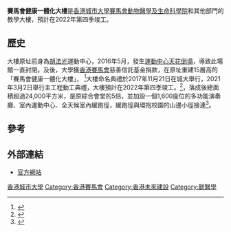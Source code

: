'''賽馬會健康一體化大樓'''是[[香港城市大學|香港城市大學]][[賽馬會動物醫學及生命科學院|賽馬會動物醫學及生命科學院]]和其他部門的教學大樓，預計在2022年第四季竣工。

==歷史==
{{seealso|香港城市大學天花倒塌事件#重建工作}}
大樓原址前身為[[胡法光|胡法光]]運動中心，2016年5月，發生[[香港城市大學天花倒塌事件|運動中心天花倒塌]]，導致此場館一直封閉。及後，大學獲[[香港賽馬會|香港賽馬會]]慈善信託基金捐款，在原址重建15層高的「賽馬會健康一體化大樓」，  <ref>{{cite web|url=https://corporate.hkjc.com/corporate/corporate-news/chinese/2017-11/news_2017112101829.aspx|title=馬會助城大擴建校園 推廣「健康一體化」- 馬會新聞 - 馬會知多少 - 香港賽馬會|website=corporate.hkjc.com|accessdate=2019-04-19|archive-url=https://web.archive.org/web/20190329222830/https://corporate.hkjc.com/corporate/corporate-news/chinese/2017-11/news_2017112101829.aspx|archive-date=2019-03-29|dead-url=no}}</ref>大樓命名典禮於2017年11月21日在城大舉行，2021年3月2日舉行主工程動工典禮，大樓預計在2022年第四季竣工。<ref>{{cite web|url=https://newscentre.cityu.edu.hk/zh-hant/media/news/2017/11/21/donation-500-million-hkjc-charities-trust-boost-one-health-cityu|title=城大獲馬會慈善信託基金五億捐款 促進健康一體化|website=CityU NewsCentre|accessdate=2019-04-19|archive-url=https://web.archive.org/web/20180211090213/http://newscentre.cityu.edu.hk/zh-hant/media/news/2017/11/21/donation-500-million-hkjc-charities-trust-boost-one-health-cityu|archive-date=2018-02-11|dead-url=no}}</ref>，落成後總面積超過24,000平方米，是原綜合會堂的5倍，並加設一個1,600座位的多功能演奏廳、室內運動中心、全天候室內緩跑徑，緩跑徑與環抱校園的山邊小徑接連<ref>{{cite web|url=https://www.cityu.edu.hk/zh-cn/media/news/2021/03/02/commencement-superstructure-work-marks-new-milestone-jockey-club-one-health-tower|title=賽馬會健康一體化大樓主工程動工　邁向新里程|access-date=2021-03-06|archive-date=2021-04-14|archive-url=https://web.archive.org/web/20210414070123/https://www.cityu.edu.hk/zh-cn/media/news/2021/03/02/commencement-superstructure-work-marks-new-milestone-jockey-club-one-health-tower|dead-url=no}}</ref>。

== 參考 ==
{{reflist}}

== 外部連結 ==
*[http://www.peaceavevet.com.hk 官方網站]{{Wayback|url=http://www.peaceavevet.com.hk/ |date=20201130194207 }}

{{香港城市大學}}
{{香港賽馬會}}
[[Category:香港城市大學|]]
[[Category:香港賽馬會|Category:香港賽馬會]]
[[Category:香港未來建設|Category:香港未來建設]]
[[Category:獸醫學|Category:獸醫學]]